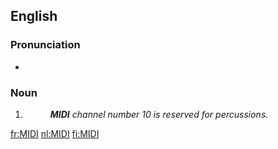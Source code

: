 {{wikipedia}}
{{also|midi|Midi}}
==English==

===Pronunciation===
* {{IPA|/ˈmɪdi/|lang=en}}

===Noun===
{{en-noun|s}}

# {{initialism of|{{w|Musical Instrument Digital Interface}}|lang=en}}
#: '''''MIDI''' channel number 10 is reserved for percussions.''

[[fr:MIDI]]
[[nl:MIDI]]
[[fi:MIDI]]